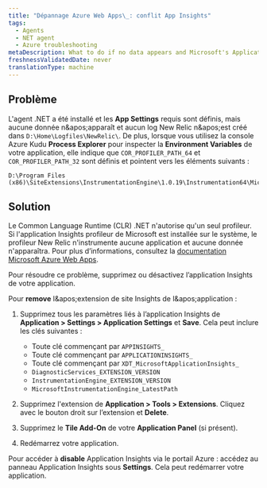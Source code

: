 ```yaml
---
title: "Dépannage Azure Web Apps\_: conflit App Insights"
tags:
  - Agents
  - NET agent
  - Azure troubleshooting
metaDescription: What to do if no data appears and Microsoft's Application Insights profiler is preventing the New Relic .NET profiler from instrumenting your app.
freshnessValidatedDate: never
translationType: machine
---
```


## Problème

L&apos;agent .NET a été installé et les <DNT>**App Settings**</DNT> requis sont définis, mais aucune donnée n&amp;apos;apparaît et aucun log New Relic n&amp;apos;est créé dans `D:\Home\Logfiles\NewRelic\`. De plus, lorsque vous utilisez la console Azure Kudu <DNT>**Process Explorer**</DNT> pour inspecter la <DNT>**Environment Variables**</DNT> de votre application, elle indique que `COR_PROFILER_PATH_64` et `COR_PROFILER_PATH_32` sont définis et pointent vers les éléments suivants :

```
D:\Program Files (x86)\SiteExtensions\InstrumentationEngine\1.0.19\Instrumentation64\MicrosoftInstrumentationEngine_x64.dll
```

## Solution

Le Common Language Runtime (CLR) .NET n&apos;autorise qu&apos;un seul profileur. Si l&apos;application Insights profileur de Microsoft est installée sur le système, le profileur New Relic n&apos;instrumente aucune application et aucune donnée n&apos;apparaîtra. Pour plus d’informations, consultez la [documentation Microsoft Azure Web Apps](https://docs.microsoft.com/en-us/azure/azure-monitor/app/azure-web-apps).

Pour résoudre ce problème, supprimez ou désactivez l’application Insights de votre application.

Pour <DNT>**remove**</DNT> l&amp;apos;extension de site Insights de l&amp;apos;application :

1. Supprimez tous les paramètres liés à l’application Insights de <DNT>**Application &gt; Settings &gt; Application Settings**</DNT> et <DNT>**Save**</DNT>. Cela peut inclure les clés suivantes :

   * Toute clé commençant par `APPINSIGHTS_`
   * Toute clé commençant par `APPLICATIONINSIGHTS_`
   * Toute clé commençant par `XDT_MicrosoftApplicationInsights_`
   * `DiagnosticServices_EXTENSION_VERSION`
   * `InstrumentationEngine_EXTENSION_VERSION`
   * `MicrosoftInstrumentationEngine_LatestPath`

2. Supprimez l&apos;extension de <DNT>**Application &gt; Tools &gt; Extensions**</DNT>. Cliquez avec le bouton droit sur l’extension et <DNT>**Delete**</DNT>.

3. Supprimez le <DNT>**Tile Add-On**</DNT> de votre <DNT>**Application Panel**</DNT> (si présent).

4. Redémarrez votre application.

Pour accéder à <DNT>**disable**</DNT> Application Insights via le portail Azure : accédez au panneau Application Insights sous <DNT>**Settings**</DNT>. Cela peut redémarrer votre application.
